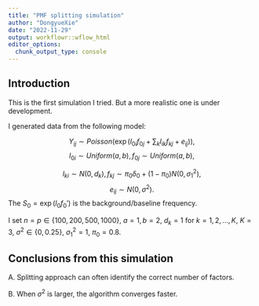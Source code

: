 ```yaml
---
title: "PMF splitting simulation"
author: "DongyueXie"
date: "2022-11-29"
output: workflowr::wflow_html
editor_options:
  chunk_output_type: console
---
```


## Introduction

This is the first simulation I tried. But a more realistic one is under development.

I generated data from the following model:

$$Y_{ij}\sim Poisson(\exp(l_{0i}f_{0j}+\sum_k l_{ik}f_{kj}+e_{ij})),$$
$$l_{0i}\sim Uniform(a,b),f_{0j}\sim Uniform(a,b),$$

$$l_{ki}\sim N(0,d_k),f_{kj}\sim \pi_0\delta_0 + (1-\pi_0)N(0,\sigma^2_1),$$
$$e_{ij}\sim N(0,\sigma^2).$$
The $S_0 = \exp(l_0f_0')$ is the background/baseline frequency.

I set $n=p\in\{100,200,500,1000\}$, $a=1,b=2$, $d_k=1$ for $k=1,2,...,K$, $K=3$, $\sigma^2\in\{0,0.25\}$, $\sigma^2_1 = 1$, $\pi_0 = 0.8$.

## Conclusions from this simulation

A. Splitting approach can often identify the correct number of factors. 

B. When $\sigma^2$ is larger, the algorithm converges faster.




